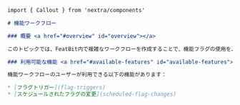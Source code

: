 ```markdown
import { Callout } from 'nextra/components'

# 機能ワークフロー

### 概要 <a href="#overview" id="overview"></a>

このトピックでは、FeatBit内で複雑なワークフローを作成することで、機能フラグの使用をより細かく制御する方法について説明します。ワークフローは、チームがソフトウェアを構築、出荷、および制御する方法に対応します。また、FeatBitを組織の既存のツールやプロセスと統合するカスタムリリース戦略を定義することもできます。

### 利用可能な機能 <a href="#available-features" id="available-features"></a>

機能ワークフローのユーザーが利用できる以下の機能があります：

* [フラグトリガー](flag-triggers)
* [スケジュールされたフラグの変更](scheduled-flag-changes)
```